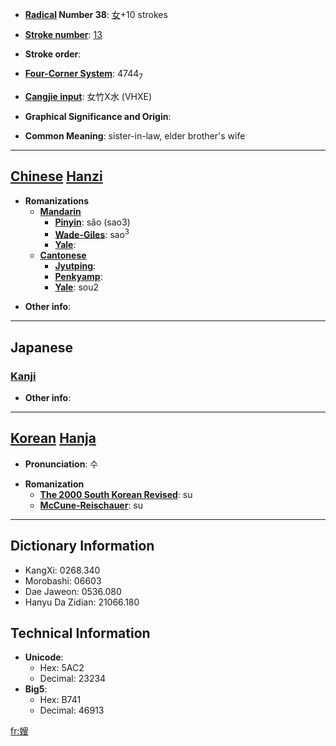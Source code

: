 * '''[[Wiktionary:Chinese radical index| Radical]] Number 38''': [[Wiktionary:Chinese radical index 女|女]]+10 strokes

* '''[[Wiktionary:Chinese total strokes index|Stroke number]]''': [[Wiktionary:Chinese total strokes index 13|13]]

* '''Stroke order''': 

* '''[[Wiktionary:Chinese four corner index|Four-Corner System]]''': 4744<sub>7</sub>

* '''[[Wiktionary:Chinese Cangjie index|Cangjie input]]''': 女竹X水 (VHXE)

* '''Graphical Significance and Origin''': 

* '''Common Meaning''': sister-in-law, elder brother's wife

----

== [[Chinese]] [[Hanzi]] ==

* '''Romanizations'''
** '''[[Mandarin]]'''
*** '''[[Pinyin]]''': sǎo (sao3)
*** '''[[Wade-Giles]]''': sao<sup>3</sup>
*** '''[[Yale]]''': 
** '''[[Cantonese]]'''
*** '''[[Jyutping]]''':
*** '''[[Penkyamp]]''': 
*** '''[[Yale]]''': sou2

* '''Other info''': 

----

==Japanese==
===[[Kanji]]===
{{kanji|on readings=[[そう]] (sō)|kun readings=[[あにょめ]] (anyome)}}

* '''Other info''':  

----

== [[Korean]] [[Hanja]] ==

* '''Pronunciation''': 수

* '''Romanization'''
** '''[[The 2000 South Korean Revised Romanization|The 2000 South Korean Revised]]''': su
** '''[[McCune-Reischauer]]''': su

----

== Dictionary Information ==

* KangXi: 0268.340
* Morobashi: 06603
* Dae Jaweon: 0536.080
* Hanyu Da Zidian: 21066.180

== Technical Information ==

* '''Unicode''':
** Hex: 5AC2
** Decimal: 23234
* '''Big5''':
** Hex: B741
** Decimal: 46913

[[fr:嫂]]